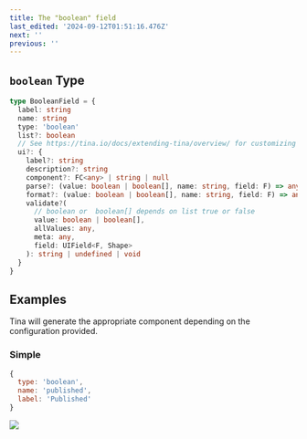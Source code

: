 ```yaml
---
title: The "boolean" field
last_edited: '2024-09-12T01:51:16.476Z'
next: ''
previous: ''
---
```


## `boolean` Type

```ts
type BooleanField = {
  label: string
  name: string
  type: 'boolean'
  list?: boolean
  // See https://tina.io/docs/extending-tina/overview/ for customizing the UI
  ui?: {
    label?: string
    description?: string
    component?: FC<any> | string | null
    parse?: (value: boolean | boolean[], name: string, field: F) => any
    format?: (value: boolean | boolean[], name: string, field: F) => any
    validate?(
      // boolean or  boolean[] depends on list true or false
      value: boolean | boolean[],
      allValues: any,
      meta: any,
      field: UIField<F, Shape>
    ): string | undefined | void
  }
}
```

## Examples

Tina will generate the appropriate component depending on the configuration provided.

### Simple

```javascript
{
  type: 'boolean',
  name: 'published',
  label: 'Published'
}
```

![](https://res.cloudinary.com/forestry-demo/image/upload/v1722241293/Screenshot_2024-07-29_at_6.21.27_PM_was6vo.png)
